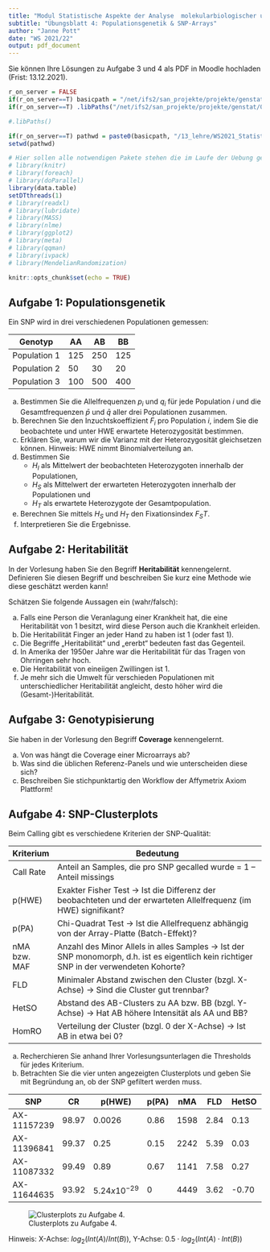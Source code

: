 ```yaml
---
title: "Modul Statistische Aspekte der Analyse  molekularbiologischer und genetischer Daten"
subtitle: "Übungsblatt 4: Populationsgenetik & SNP-Arrays"
author: "Janne Pott"
date: "WS 2021/22"
output: pdf_document
---
```


Sie können Ihre Lösungen zu Aufgabe 3 und 4 als PDF in Moodle hochladen (Frist: 13.12.2021). 

```r
r_on_server = FALSE
if(r_on_server==T) basicpath = "/net/ifs2/san_projekte/projekte/genstat/"  else basicpath =  "C:/Users/janne/Documents/R/Test/Teaching_WS2122/"
if(r_on_server==T) .libPaths("/net/ifs2/san_projekte/projekte/genstat/07_programme/rpackages/amanMRO/") 

#.libPaths()

if(r_on_server==T) pathwd = paste0(basicpath, "/13_lehre/WS2021_Statistik/uebung/Theorie/") else pathwd = paste0(basicpath,"Exercises_classic/")
setwd(pathwd)

# Hier sollen alle notwendigen Pakete stehen die im Laufe der Uebung genutzt werden
# library(knitr)
# library(foreach)
# library(doParallel)
library(data.table)
setDTthreads(1)
# library(readxl)
# library(lubridate)
# library(MASS)
# library(nlme)
# library(ggplot2)
# library(meta)
# library(qqman)
# library(ivpack)
# library(MendelianRandomization)

knitr::opts_chunk$set(echo = TRUE)

```

## Aufgabe 1: Populationsgenetik

Ein SNP wird in drei verschiedenen Populationen gemessen:

Genotyp      | AA  | AB  | BB 
------------ | --- | --- | ---
Population 1 | 125 | 250 | 125
Population 2 |  50 |  30 |  20
Population 3 | 100 | 500 | 400

a) Bestimmen Sie die Allelfrequenzen $p_i$ und $q_i$ für jede Population $i$ und die Gesamtfrequenzen $\bar{p}$ und $\bar{q}$ aller drei Populationen zusammen. 
b) Berechnen Sie den Inzuchtskoeffizient $F_i$ pro Population $i$, indem Sie die beobachtete und unter HWE erwartete Heterozygosität bestimmen. 
c) Erklären Sie, warum wir die Varianz mit der Heterozygosität gleichsetzen können. Hinweis: HWE nimmt Binomialverteilung an. 
d) Bestimmen Sie 
    + $H_I$ als Mittelwert der beobachteten Heterozygoten innerhalb der Populationen, 
    + $H_S$ als Mittelwert der erwarteten Heterozygoten innerhalb der Populationen und
    * $H_T$ als erwartete Heterozygote der Gesamtpopulation. 
e) Berechnen Sie mittels $H_S$ und $H_T$ den Fixationsindex $F_ST$. 
f) Interpretieren Sie die Ergebnisse. 

## Aufgabe 2: Heritabilität

In der Vorlesung haben Sie den Begriff **Heritabilität** kennengelernt. Definieren Sie diesen Begriff und beschreiben Sie kurz eine Methode wie diese geschätzt werden kann! 

Schätzen Sie folgende Aussagen ein (wahr/falsch): 

a) Falls eine Person die Veranlagung einer Krankheit hat, die eine Heritabilität von 1 besitzt, wird diese Person auch die Krankheit erleiden. 
b) Die Heritabilität Finger an jeder Hand zu haben ist 1 (oder fast 1). 
c) Die Begriffe „Heritabilität“ und „ererbt“ bedeuten fast das Gegenteil.
d) In Amerika der 1950er Jahre war die Heritabilität für das Tragen von Ohrringen sehr hoch.
e) Die Heritabilität von eineiigen Zwillingen ist 1.
f) Je mehr sich die Umwelt für verschieden Populationen mit unterschiedlicher Heritabilität angleicht, desto höher wird die (Gesamt-)Heritabilität. 

## Aufgabe 3: Genotypisierung

Sie haben in der Vorlesung den Begriff **Coverage** kennengelernt.

a) Von was hängt die Coverage einer Microarrays ab? 
b) Was sind die üblichen Referenz-Panels und wie unterscheiden diese sich? 
c) Beschreiben Sie stichpunktartig den Workflow der Affymetrix Axiom Plattform!

## Aufgabe 4: SNP-Clusterplots

Beim Calling gibt es verschiedene Kriterien der SNP-Qualität: 

Kriterium    | Bedeutung                                                              
------------ | -----------------------------------------------------------------------
Call Rate    | Anteil an Samples, die pro SNP gecalled wurde = 1 – Anteil missings 
p(HWE)       | Exakter Fisher Test $\rightarrow$ Ist die Differenz der beobachteten und der erwarteten Allelfrequenz (im HWE) signifikant? 
p(PA)        | Chi-Quadrat Test $\rightarrow$ Ist die Allelfrequenz abhängig von der Array-Platte (Batch-Effekt)? 
nMA bzw. MAF | Anzahl des Minor Allels in alles Samples $\rightarrow$ Ist der SNP monomorph, d.h. ist es eigentlich kein richtiger SNP in der verwendeten Kohorte? 
FLD          | Minimaler Abstand zwischen den Cluster (bzgl. X-Achse) $\rightarrow$ Sind die Cluster gut trennbar? 
HetSO        | Abstand des AB-Clusters zu AA bzw. BB (bzgl. Y-Achse) $\rightarrow$ Hat AB höhere Intensität als AA und BB? 
HomRO        | Verteilung der Cluster (bzgl. 0 der X-Achse) $\rightarrow$ Ist AB in etwa bei 0? 

a) Recherchieren Sie anhand Ihrer Vorlesungsunterlagen die Thresholds für jedes Kriterium. 
b) Betrachten Sie die vier unten angezeigten Clusterplots und geben Sie mit Begründung an, ob der SNP gefiltert werden muss. 

SNP | CR | p(HWE) | p(PA) | nMA | FLD | HetSO | HomRO
--- | -- | ------ | ----- | --- | --- | ----- | -----
AX-11157239 | 98.97 | 0.0026 | 0.86 | 1598 | 2.84 | 0.13 |  0.81
AX-11396841 | 99.37 | 0.25 | 0.15 | 2242 | 5.39 | 0.03 | -1.02
AX-11087332 | 99.49 | 0.89 | 0.67 | 1141 | 7.58 | 0.27 |  1.30
AX-11644635 | 93.92 | $5.24x10^{-29}$ | 0 | 4449 | 3.62 | -0.70 | 0.67

![Clusterplots zu Aufgabe 4.](figures/Blatt4_Clusterplots.jpg)

Hinweis: X-Achse: $log_2(Int(A)/Int(B))$, Y-Achse: $0.5 \cdot log_2(Int(A) \cdot Int(B))$

